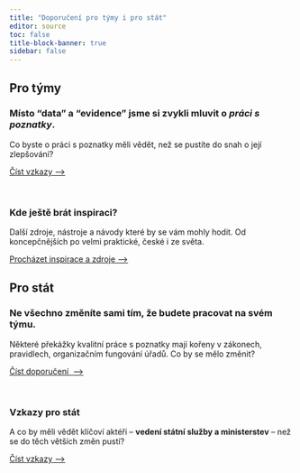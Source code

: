 ```yaml
---
title: "Doporučení pro týmy i pro stát"
editor: source
toc: false
title-block-banner: true
sidebar: false
---
```


:::{.grid .column-body}

:::{.g-col-12 .g-col-md-6}

:::{.rep-box}

## Pro týmy

### Místo "data" a "evidence" jsme si zvykli mluvit o *práci s poznatky*. 

Co byste o práci s poznatky měli vědět, než se pustíte do snah o její zlepšování?

:::{.btn .btn-primary}
[Číst vzkazy&nbsp;⟶](/teze-tymy)
:::

:::


<br />

:::{.rep-box}

### Kde ještě brát inspiraci?

Další zdroje, nástroje a návody které by se vám mohly hodit. Od koncepčnějších po velmi praktické, české i ze světa.

:::{.btn .btn-primary}
[Procházet inspirace a zdroje&nbsp;⟶](/inspirace)
:::

:::

:::

:::{.g-col-12 .g-col-md-6}

:::{.rep-box}

## Pro stát

### Ne všechno změníte sami tím, že budete pracovat na svém týmu. 

Některé překážky kvalitní práce s poznatky mají kořeny v zákonech, pravidlech, organizačním fungování úřadů. Co by se mělo změnit?

:::{.btn .btn-primary}
[Číst doporučení &nbsp;⟶](/doporuceni-system)
:::

:::

<br />

:::{.rep-box}

### Vzkazy pro stát

A co by měli vědět klíčoví aktéři -- **vedení státní služby a ministerstev** -- než se do těch větších změn pustí?

:::{.btn .btn-primary}
[Číst vzkazy&nbsp;⟶](/teze-stat)
:::

<br />

:::

:::

:::

